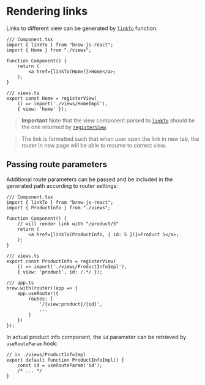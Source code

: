 <Module name="brew-js-react" />

# Rendering links

Links to different view can be generated by [`linkTo`](:) function:

```tsx
/// Component.tsx
import { linkTo } from "brew-js-react";
import { Home } from "./views";

function Component() {
    return (
        <a href={linkTo(Home)}>Home</a>;
    );
}

/// views.ts
export const Home = registerView(
    () => import('./views/HomeImpl'), 
    { view: 'home' });

```

> **Important**
  Note that the view component parsed to [`linkTo`](:) should be the one returned by [`registerView`](:).


> The link is formatted such that when user open the link in new tab, the router in new page will be able to resume to correct view.


## Passing route parameters

Additional route parameters can be passed and be included in the generated path according to router settings:

```tsx
/// Component.tsx
import { linkTo } from "brew-js-react";
import { ProductInfo } from "./views";

function Component() {
    // will render link with "/product/5"
    return (
        <a href={linkTo(ProductInfo, { id: 5 })}>Product 5</a>;
    );
}

/// views.ts
export const ProductInfo = registerView(
    () => import('./views/ProductInfoImpl'), 
    { view: 'product', id: /.*/ });

/// app.ts
brew.with(router)(app => {
    app.useRouter({
        routes: [
            '/{view:product}/{id}',
            ...
        ]
    })
});
```

In actual product info component, the `id` parameter can be retrieved by `useRouteParam` hook:

```tsx
// in ./views/ProductInfoImpl
export default function ProductInfoImpl() {
    const id = useRouteParam('id');
    /* ... */
}
```

